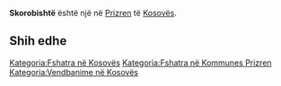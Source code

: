 {{Fshat në 
 | Emri                = Skorobishtë
 | EmriAlt                = 
 | NAME_SHORT_FORM=      
 | NAME_GENERIC=      
 | NAME_SORT_NAME_RO=      SKOROBISHTE
 | FULL_NAME_RO = Skorobishtë
 | FULL_NAME_ND_RO=Skorobishte
 | SORT_NAME_RG=SKOROBISHTE
 | FULL_NAME_RG=Skorobishtë
 | FULL_NAME_ND_RG=Skorobishte
 | SRP_NAME_SHORT_FORM=      
 | SRP_NAME_GENERIC=      
 | SRP_NAME_SORT_NAME_RO=      
 | SRP_FULL_NAME_RO = 
 | SRP_FULL_NAME_ND_RO=
 | SRP_SORT_NAME_RG=
 | SRP_FULL_NAME_RG=
 | SRP_FULL_NAME_ND_RG=
 | Emri (Rasa dhanore) = 
 | Figura              = 
 | Shteti              = Kosovo
 | Komuna              = Prizren
 | Kodi postar         = 
 | Sipërfaqja          = 

 | Popullsia           = 

 | Regj. i popullsisë  = 
 | Dend. e popullsisë  = 
 | Faqja zyrtare       = 
 <!--- Koordinatat ----> 
 | Gjerësia            = 42.232222
 | Gjatësia            = 20.810556
 | Lartësia            = 
}}
'''Skorobishtë''' është një [[]] në [[Prizren]] të [[Kosovës]].

<!-- == Gjeografia == -->
<!-- == Historia == -->
<!-- == Demografia == -->
== Shih edhe ==
{{Komuna Prizren}}
{{Kosovo-Administrata-Cung}}

[[Kategoria:Fshatra në Kosovës]]
[[Kategoria:Fshatra në Kommunes Prizren]]
[[Kategoria:Vendbanime në Kosovës]]